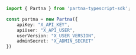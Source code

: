 ```typescript index.ts
import { Partna } from 'partna-typescript-sdk';

const partna = new Partna({
    apiKey: "X_API_KEY",
    apiUser: "X_API_USER",
    userVersion: "X_USER_VERSION",
    adminSecret: "X_ADMIN_SECRET"
})
```